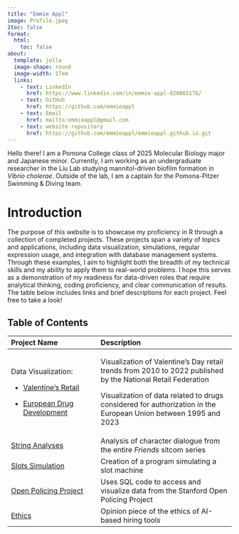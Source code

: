 ```yaml
---
title: "Emmie Appl"
image: Profile.jpeg
2toc: false
format:
  html:
    toc: false
about: 
  template: jolla
  image-shape: round
  image-width: 17em
  links:
    - text: LinkedIn
      href: https://www.linkedin.com/in/emmie-appl-820065176/
    - text: GitHub
      href: https://github.com/emmieappl
    - text: Email
      href: mailto:emmieappl@gmail.com
    - text: website repository
      href: https://github.com/emmieappl/emmieappl.github.io.git
---
```


Hello there! I am a Pomona College class of 2025 Molecular Biology major and Japanese minor. Currently, I am working as an undergraduate researcher in the Liu Lab studying mannitol-driven biofilm formation in *Vibrio cholerae*. Outside of the lab, I am a captain for the Pomona-Pitzer Swimming & Diving team.



# **Introduction**

The purpose of this website is to showcase my proficiency in R through a collection of completed projects. These projects span a variety of topics and applications, including data visualization, simulations, regular expression usage, and integration with database management systems. Through these examples, I aim to highlight both the breadth of my technical skills and my ability to apply them to real-world problems. I hope this serves as a demonstration of my readiness for data-driven roles that require analytical thinking, coding proficiency, and clear communication of results. The table below includes links and brief descriptions for each project. Feel free to take a look!

## **Table of Contents**

+---------------------------------------------------------------------------+-----------------------------------------------------------------------------------------------------------------+
| Project Name                                                              | Description                                                                                                     |
+:==========================================================================+:================================================================================================================+
| Data Visualization:                                                       | Visualization of Valentine's Day retail trends from 2010 to 2022 published by the National Retail Federation    |
|                                                                           |                                                                                                                 |
| -   [Valentine's Retail](https://emmieappl.github.io/Valentines.html)     | Visualization of data related to drugs considered for authorization in the European Union between 1995 and 2023 |
|                                                                           |                                                                                                                 |
| -   [European Drug Development](https://emmieappl.github.io/UKdrugs.html) |                                                                                                                 |
+---------------------------------------------------------------------------+-----------------------------------------------------------------------------------------------------------------+
| [String Analyses](https://emmieappl.github.io/StringAnalysis.html)        | Analysis of character dialogue from the entire *Friends* sitcom series                                          |
+---------------------------------------------------------------------------+-----------------------------------------------------------------------------------------------------------------+
| [Slots Simulation](https://emmieappl.github.io/Slots.html)                | Creation of a program simulating a slot machine                                                                 |
+---------------------------------------------------------------------------+-----------------------------------------------------------------------------------------------------------------+
| [Open Policing Project](https://emmieappl.github.io/OpenPolicing.html)    | Uses SQL code to access and visualize data from the Stanford Open Policing Project                              |
+---------------------------------------------------------------------------+-----------------------------------------------------------------------------------------------------------------+
| [Ethics](https://emmieappl.github.io/Ethics.html)                         | Opinion piece of the ethics of AI-based hiring tools                                                            |
+---------------------------------------------------------------------------+-----------------------------------------------------------------------------------------------------------------+
